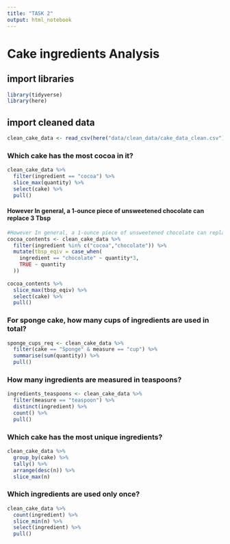```yaml
---
title: "TASK 2"
output: html_notebook
---
```


# Cake ingredients Analysis

## import libraries
```r
library(tidyverse)
library(here)
```

## import cleaned data
```r
clean_cake_data <- read_csv(here("data/clean_data/cake_data_clean.csv"))
```


### Which cake has the most cocoa in it?
```r
clean_cake_data %>% 
  filter(ingredient == "cocoa") %>% 
  slice_max(quantity) %>% 
  select(cake) %>% 
  pull()
```
#### However In general, a 1-ounce piece of unsweetened chocolate can replace 3 Tbsp
```r
#However In general, a 1-ounce piece of unsweetened chocolate can replace 3 Tbsp
cocoa_contents <- clean_cake_data %>% 
  filter(ingredient %in% c("cocoa","chocolate")) %>% 
  mutate(tbsp_eqiv = case_when(
    ingredient == "chocolate" ~ quantity*3,
    TRUE ~ quantity
  ))
  
cocoa_contents %>% 
  slice_max(tbsp_eqiv) %>% 
  select(cake) %>% 
  pull()
```


### For sponge cake, how many cups of ingredients are used in total?
```r
sponge_cups_req <- clean_cake_data %>% 
  filter(cake == "Sponge" & measure == "cup") %>% 
  summarise(sum(quantity)) %>% 
  pull()
```

### How many ingredients are measured in teaspoons?
```r
ingredients_teaspoons <- clean_cake_data %>% 
  filter(measure == "teaspoon") %>% 
  distinct(ingredient) %>% 
  count() %>% 
  pull()
```

### Which cake has the most unique ingredients?
```r
clean_cake_data %>% 
  group_by(cake) %>% 
  tally() %>% 
  arrange(desc(n)) %>% 
  slice_max(n)
```

### Which ingredients are used only once?
```r
clean_cake_data %>% 
  count(ingredient) %>% 
  slice_min(n) %>% 
  select(ingredient) %>% 
  pull()
```

